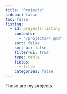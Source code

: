 ```yaml
---
title: "Projects"
sidebar: false
toc: false
listing: 
  - id: projects-listing
    contents: 
      - "/projects/*.qmd"
    sort: false
    sort-ui: false
    filter-ui: true
    type: table
    fields:
      - title
    categories: false
---
```


These are my projects.

:::projects-listing
:::



